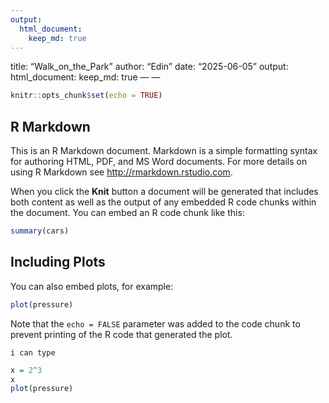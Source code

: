 ```yaml
---
output: 
  html_document: 
    keep_md: true
---
```

title: "Walk_on_the_Park"
author: "Edin"
date: "2025-06-05"
output:
  html_document:
    keep_md: true
---
---

```r
knitr::opts_chunk$set(echo = TRUE)
```

## R Markdown

This is an R Markdown document. Markdown is a simple formatting syntax for authoring HTML, PDF, and MS Word documents. For more details on using R Markdown see <http://rmarkdown.rstudio.com>.

When you click the **Knit** button a document will be generated that includes both content as well as the output of any embedded R code chunks within the document. You can embed an R code chunk like this:

```r
summary(cars)
```

## Including Plots

You can also embed plots, for example:

```r
plot(pressure)
```

Note that the `echo = FALSE` parameter was added to the code chunk to prevent printing of the R code that generated the plot.

```i can type
```
```r
x = 2^3
x
plot(pressure)
```
